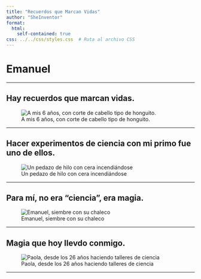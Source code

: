 ```yaml
---
title: "Recuerdos que Marcan Vidas"
author: "SheInventor"
format: 
  html:
    self-contained: true
css: ../../css/styles.css  # Ruta al archivo CSS
---
```


# Emanuel

---

## Hay recuerdos que marcan vidas.

![A mis 6 años, con corte de cabello tipo de honguito.](../../images/Emanuel1.png)

---

## Hacer experimentos de ciencia con mi primo fue uno de ellos.

![Un pedazo de hilo con cera incendiándose](../../images/Emanuel2.png)

---

## Para mí, no era “ciencia”, era magia.

![Emanuel, siembre con su chaleco](../../images/Emanuel3.png)

---

## Magia que hoy llevdo conmigo.

![Paola, desde los 26 años haciendo talleres de ciencia](../../images/Emanuel4.png)

---


